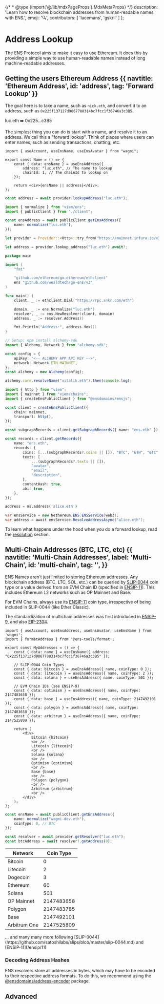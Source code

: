 {/* * @type {import('@/lib/mdxPageProps').MdxMetaProps} */}
    description: 'Learn how to resolve blockchain addresses from human-readable names with ENS.',
    emoji: '🔍',
    contributors: [
        'lucemans',
        'gskril'
    ]
};

# Address Lookup

The ENS Protocol aims to make it easy to use Ethereum.
It does this by providing a simple way to use human-readable names instead of long machine-readable addresses.

## Getting the users Ethereum Address {{ navtitle: 'Ethereum Address', id: 'address', tag: 'Forward Lookup' }}

The goal here is to take a name, such as `nick.eth`, and convert it to an address, such as `0x225f137127d9067788314bc7fcc1f36746a3c3B5`.

<div className="card1 px-8 py-4 flex justify-center gap-2">
    <span>luc.eth</span>
    <span>➡️</span>
    <span>0x225...c3B5</span>
</div>

The simplest thing you can do is start with a name, and resolve it to an address.
We call this a "forward lookup".
Think of places where users can enter names, such as sending transactions, chatting, etc.

<CodeGroup title="Forward Resolution">

```tsx {{ title: 'Wagmi (React)', language: 'tsx', meta: 'focus=4:9', variant: 'wagmi', link: 'https://wagmi.sh/react/hooks/useEnsAddress', stackblitz: 'https://stackblitz.com/edit/ens-wagmi-use-ens-address' }}
import { useAccount, useEnsName, useEnsAvatar } from "wagmi";

export const Name = () => {
    const { data: ensName } = useEnsAddress({
        address: "luc.eth", // The name to lookup
        chainId: 1, // The chainId to lookup on
    });

    return <div>{ensName || address}</div>;
};
```

```ts {{ title: 'Ethers.js (TS)', variant: 'ethers-v5' }}
const address = await provider.lookupAddress("luc.eth");
```

```ts {{ title: 'Viem (TS)', variant: 'viem', link: 'https://viem.sh/docs/ens/actions/getEnsAddress.html', stackblitz: 'https://stackblitz.com/edit/ens-viem-get-ens-address' }}
import { normalize } from "viem/ens";
import { publicClient } from "./client";

const ensAddress = await publicClient.getEnsAddress({
    name: normalize("luc.eth"),
});
```

```rust {{ variant: 'ethers-rs' }}
let provider = Provider::<Http>::try_from("https://mainnet.infura.io/v3/...")?;

let address = provider.lookup_address("luc.eth").await?;
```

```go {{ variant: 'go-ens' }}
package main

import (
	"fmt"

	"github.com/ethereum/go-ethereum/ethclient"
	ens "github.com/wealdtech/go-ens/v3"
)

func main() {
	client, _ := ethclient.Dial("https://rpc.ankr.com/eth")

	domain, _ := ens.Normalize("luc.eth")
	resolver, _ := ens.NewResolver(client, domain)
	address, _ := resolver.Address()

	fmt.Println("Address:", address.Hex())
}
```

```ts {{ title: 'Alchemy', variant: 'alchemy-sdk', link: "https://docs.alchemy.com/docs/how-to-resolve-ewallet-given-ens" }}
// Setup: npm install alchemy-sdk
import { Alchemy, Network } from "alchemy-sdk";

const config = {
    apiKey: "<-- ALCHEMY APP API KEY -->",
    network: Network.ETH_MAINNET,
};
const alchemy = new Alchemy(config);

alchemy.core.resolveName("vitalik.eth").then(console.log);
```

```ts {{ variant: 'ensjs', link: 'https://github.com/ensdomains/ensjs-v3/blob/feat/viem/docs/basics/fetching-a-profile.md' }}
import { http } from "viem";
import { mainnet } from "viem/chains";
import { createEnsPublicClient } from "@ensdomains/ensjs";

const client = createEnsPublicClient({
    chain: mainnet,
    transport: http(),
});

const subgraphRecords = client.getSubgraphRecords({ name: "ens.eth" });

const records = client.getRecords({
    name: "ens.eth",
    records: {
        coins: [...(subgraphRecords?.coins || []), "BTC", "ETH", "ETC", "SOL"],
        texts: [
            ...(subgraphRecords?.texts || []),
            "avatar",
            "email",
            "description",
        ],
        contentHash: true,
        abi: true,
    },
});
```

```python {{ variant: 'web3py' }}
address = ns.address('alice.eth')
```

```csharp {{ variant: "nethereum" }}
var ensService = new Nethereum.ENS.ENSService(web3);
var address = await ensService.ResolveAddressAsync("alice.eth");
```

</CodeGroup>

To learn what happens under the hood when you do a forward lookup, read the [resolution](/resolution) section.

## Multi-Chain Addresses (BTC, LTC, etc) {{ navtitle: 'Multi-Chain Addresses', label: 'Multi-Chain', id: 'multi-chain', tag: '', }}

ENS Names aren't just limited to storing Ethereum addresses.
Any blockchain address (BTC, LTC, SOL, etc.) can be queried by [SLIP-0044](https://github.com/satoshilabs/slips/blob/master/slip-0044.md) coin type or a value derived from an EVM Chain ID (specified in [ENSIP-11](/ensip/11)). This includes Ethereum L2 networks such as OP Mainnet and Base.

For EVM Chains, always use its [ENSIP-11](/ensip/11) coin type, irrespective of being included in SLIP-0044 (like Ether Classic).

The standardization of multichain addresses was first introduced in [ENSIP-9](/ensip/9), and also [EIP-2304](https://eips.ethereum.org/EIPS/eip-2304).

<CodeGroup title="Multichain Address Lookup">

```tsx {{ variant: 'wagmi', link: 'https://wagmi.sh/react/api/hooks/useEnsAddress', stackblitz: 'https://stackblitz.com/edit/ens-viem-get-ens-address', meta: 'focus=4:9' }}
import { useAccount, useEnsAddress, useEnsAvatar, useEnsName } from 'wagmi';
import { formatAddress } from '@ens-tools/format';

export const MyAddresses = () => {
    const { data: name } = useEnsName({ address: "0x225f137127d9067788314bc7fcc1f36746a3c3B5" });

    // SLIP-0044 Coin Types
    const { data: bitcoin } = useEnsAddress({ name, coinType: 0 });
    const { data: litecoin } = useEnsAddress({ name, coinType: 2 });
    const { data: solana } = useEnsAddress({ name, coinType: 501 });

    // EVM Chain IDs (see ENSIP-9)
    const { data: optimism } = useEnsAddress({ name, coinType: 2147483658 });
    const { data: base } = useEnsAddress({ name, coinType: 2147492101 });
    const { data: polygon } = useEnsAddress({ name, coinType: 2147483658 });
    const { data: arbitrum } = useEnsAddress({ name, coinType: 2147525809 });

    return (
        <div>
            Bitcoin {bitcoin}
            <br />
            Litecoin {litecoin}
            <br />
            Solana {solana}
            <br />
            Optimism {optimism}
            <br />
            Base {base}
            <br />
            Polygon {polygon}
            <br />
            Arbitrum {arbitrum}
            <br />
        </div>
    );
};
```

```ts {{ variant: 'viem', link: 'https://viem.sh/docs/ens/actions/getEnsAddress.html#cointype-optional', stackblitz: 'https://stackblitz.com/edit/ens-viem-get-ens-address' }}
const ensName = await publicClient.getEnsAddress({
    name: normalize("wagmi-dev.eth"),
    coinType: 0, // BTC
});
```

```ts {{ variant: 'ethers-v5', link: 'https://docs.ethers.org/v5/api/providers/provider/#EnsResolver' }}
const resolver = await provider.getResolver("luc.eth");
const btcAddress = await resolver?.getAddress(0);
```

</CodeGroup>

| Network      | Coin Type  |
| ------------ | ---------- |
| Bitcoin      | 0          |
| Litecoin     | 2          |
| Dogecoin     | 3          |
| Ethereum     | 60         |
| Solana       | 501        |
| OP Mainnet   | 2147483658 |
| Polygon      | 2147483785 |
| Base         | 2147492101 |
| Arbitrum One | 2147525809 |

<div className="w-full flex items-center justify-center gap-1">
    ... and many many more following
    [SLIP-0044](https://github.com/satoshilabs/slips/blob/master/slip-0044.md)
    and [ENSIP-11](/ensip/11)
</div>

### Decoding Address Hashes

ENS resolvers store all addresses in bytes, which may have to be encoded to their respective address formats. To do this, we recommend using the [@ensdomains/address-encoder](https://www.npmjs.com/package/@ensdomains/address-encoder) package.

## Advanced

<EmbedLink
    href="/resolution"
    title="In-Depth Resolution"
    tag="Advanced"
    description="To learn more about the resolution process, please read the Resolution section."
/>

